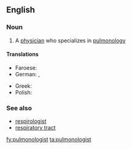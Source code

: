 ==English==

===Noun===
{{en-noun}}

# A [[physician]] who specializes in [[pulmonology]]
====Translations====
{{trans-top|a physician who specializes in pulmonology}}
* Faroese: {{t|fo|lungalækni|m}}
* German: {{t|de|Lungenarzt|m}}, {{t+|de|Pneumologe|m}}
{{trans-mid}}
* Greek: {{t+|el|πνευμονολόγος|m|tr=pnefmonológos|sc=Grek}}
* Polish: {{t+|pl|pulmonolog|m|f}}
{{trans-bottom}}

===See also===
* [[respirologist]]
* [[respiratory tract]]

[[fy:pulmonologist]]
[[ta:pulmonologist]]